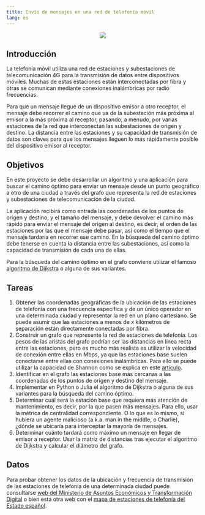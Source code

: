 ```yaml
---
title: Envío de mensajes en una red de telefonía móvil
lang: es
---
```


:::{style="text-align:center;"}
![](img/telefonia-movil/antenas.jpg)
:::

## Introducción 

La telefonía móvil utiliza una red de estaciones y subestaciones de telecomunicación 4G para la transmisión de datos entre dispositivos móviles. Muchas de estas estaciones están interconectadas por fibra y otras se comunican mediante conexiones inalámbricas por radio frecuencias. 

Para que un mensaje llegue de un dispositivo emisor a otro receptor, el mensaje debe recorrer el camino que va de la subestación más próxima al emisor a la más próxima al receptor, pasando, a menudo, por varias estaciones de la red que interconectan las subestaciones de origen y destino. La distancia entre las estaciones y su capacidad de transmisión de datos son claves para que los mensajes lleguen lo más rápidamente posible del dispositivo emisor al receptor.  

## Objetivos

En este proyecto se debe desarrollar un algoritmo y una aplicación para buscar el camino óptimo para enviar un mensaje desde un punto geográfico a otro de una ciudad a través del grafo que representa la red de estaciones y subestaciones de telecomunicación de la ciudad. 

La aplicación recibirá como entrada las coordenadas de los puntos de origen y destino, y el tamaño del mensaje, y debe devolver el camino más rápido para enviar el mensaje del origen al destino, es decir, el orden de las estaciones por las que el mensaje debe pasar, así como el tiempo que el mensaje tardaría en recorrer ese camino. En la búsqueda del camino óptimo debe tenerse en cuenta la distancia entre las subestaciones, así como la capacidad de transmisión de cada una de ellas.

Para la búsqueda del camino óptimo en el grafo conviene utilizar el famoso [algoritmo de Dijkstra](https://es.wikipedia.org/wiki/Algoritmo_de_Dijkstra) o alguna de sus variantes. 

## Tareas

1. Obtener las coordenadas geográficas de la ubicación de las estaciones de telefonía con una frecuencia específica y de un único operador en una determinada ciudad y representar la red en un plano cartesiano. Se puede asumir que las estaciones a menos de $x$ kilómetros de separación están directamente conectadas por fibra.
2. Construir un grafo que represente la red de estaciones de telefonía. Los pesos de las aristas del grafo podrían ser las distancias en línea recta entre las estaciones, pero es mucho más realista es utilizar la velocidad de conexión entre ellas en Mbps, ya que las estaciones base suelen conectarse entre ellas con conexiones inalámbricas. Para ello se puede utilizar la capacidad de Shannon como se explica en este [artículo](https://dspace.networks.imdea.org/bitstream/handle/20.500.12761/689/main_Throughput_MiSARN2019_CameraReady_Embedded_CertifiedIEEEeXplore.pdf?sequence=1).
3. Identificar en el grafo las estaciones base más cercanas a las coordenadas de los puntos de origen y destino del mensaje.
4. Implementar en Python o Julia el algoritmo de Dijkstra o alguna de sus variantes para la búsqueda del camino óptimo. 
5. Determinar cuál será la estación base que requiera más atención de mantenimiento, es decir, por la que pasen más mensajes. Para ello, usar la métrica de centralidad correspondiente. O lo que es lo mismo, si hubiera un agente malicioso (a.k.a. man in the middle, o Charlie), ¿dónde se ubicaría para interceptar la mayoría de mensajes.
6. Determinar cuánto tardará como máximo un mensaje en llegar de emisor a receptor. Usar la matriz de distancias tras ejecutar el algoritmo de Dijkstra y calcular el diámetro del grafo.

## Datos

Para probar obtener los datos de la ubicación y frecuencia de transmisión de las estaciones de telefonía de una determinada ciudad puede consultarse [web del Ministerio de Asuntos Económicos y Transformación Digital](https://geoportal.minetur.gob.es/VCTEL/vcne.do) o bien esta otra web con el [mapa de estaciones de telefonía del Estado español](https://antenasgsm.com/).

